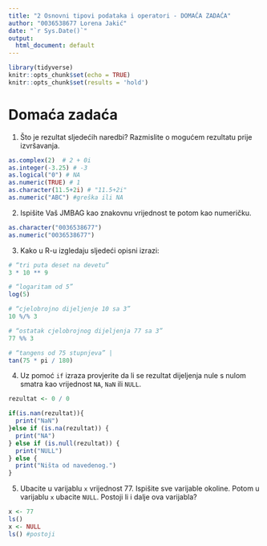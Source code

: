 ```yaml
---
title: "2 Osnovni tipovi podataka i operatori - DOMAĆA ZADAĆA"
author: "0036538677 Lorena Jakić" 
date: "`r Sys.Date()`"
output:
  html_document: default
---
```


```r
library(tidyverse)
knitr::opts_chunk$set(echo = TRUE)
knitr::opts_chunk$set(results = 'hold')
```

# Domaća zadaća


1. Što je rezultat sljedećih naredbi? Razmislite o mogućem rezultatu prije izvršavanja.

```r
as.complex(2)  # 2 + 0i
as.integer(-3.25) # -3
as.logical("0") # NA
as.numeric(TRUE) # 1
as.character(11.5+2i) # "11.5+2i"
as.numeric("ABC") #greška ili NA
```

2. Ispišite Vaš JMBAG kao znakovnu vrijednost te potom kao numeričku.

```r
as.character("0036538677")
as.numeric("0036538677")
```


3. Kako u R-u izgledaju sljedeći opisni izrazi:

```r
# “tri puta deset na devetu”
3 * 10 ** 9

# “logaritam od 5”
log(5)

# “cjelobrojno dijeljenje 10 sa 3”
10 %/% 3

# “ostatak cjelobrojnog dijeljenja 77 sa 3”
77 %% 3

# “tangens od 75 stupnjeva” |
tan(75 * pi / 180)
```

4. Uz pomoć `if` izraza provjerite da li se rezultat dijeljenja nule s nulom smatra kao vrijednost `NA`, `NaN` ili `NULL`.

```r
rezultat <- 0 / 0

if(is.nan(rezultat)){
  print("NaN")
}else if (is.na(rezultat)) {
  print("NA")
} else if (is.null(rezultat)) {
  print("NULL")
} else {
  print("Ništa od navedenog.")
}

```


5. Ubacite u varijablu `x` vrijednost 77. Ispišite sve varijable okoline. Potom u varijablu `x` ubacite `NULL`. Postoji li i dalje ova varijabla?

```r
x <- 77
ls()
x <- NULL
ls() #postoji

```

